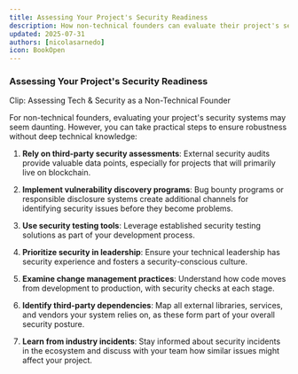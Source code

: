 ```yaml
---
title: Assessing Your Project's Security Readiness
description: How non-technical founders can evaluate their project's security
updated: 2025-07-31
authors: [nicolasarnedo]
icon: BookOpen
---
```



### Assessing Your Project's Security Readiness

Clip: Assessing Tech & Security as a Non-Technical Founder

For non-technical founders, evaluating your project's security systems may seem daunting. However, you can take practical steps to ensure robustness without deep technical knowledge:

1. **Rely on third-party security assessments**: External security audits provide valuable data points, especially for projects that will primarily live on blockchain.

2. **Implement vulnerability discovery programs**: Bug bounty programs or responsible disclosure systems create additional channels for identifying security issues before they become problems.

3. **Use security testing tools**: Leverage established security testing solutions as part of your development process.

4. **Prioritize security in leadership**: Ensure your technical leadership has security experience and fosters a security-conscious culture.

5. **Examine change management practices**: Understand how code moves from development to production, with security checks at each stage.

6. **Identify third-party dependencies**: Map all external libraries, services, and vendors your system relies on, as these form part of your overall security posture.

7. **Learn from industry incidents**: Stay informed about security incidents in the ecosystem and discuss with your team how similar issues might affect your project.
